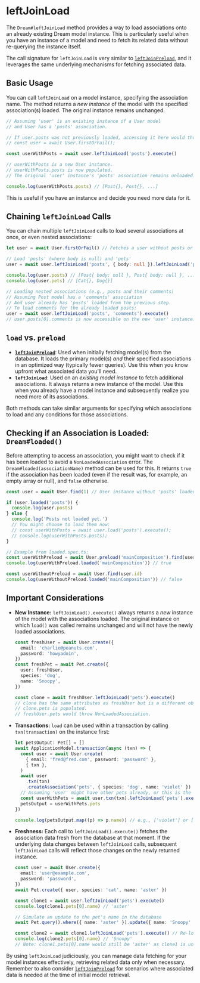 # leftJoinLoad

The `Dream#leftJoinLoad` method provides a way to load associations onto an already existing Dream model instance. This is particularly useful when you have an instance of a model and need to fetch its related data without re-querying the instance itself.

The call signature for `leftJoinLoad` is very similar to [`leftJoinPreload`](./leftJoinPreload.mdx), and it leverages the same underlying mechanisms for fetching associated data.

## Basic Usage

You can call `leftJoinLoad` on a model instance, specifying the association name. The method returns a _new instance_ of the model with the specified association(s) loaded. The original instance remains unchanged.

```typescript
// Assuming 'user' is an existing instance of a User model
// and User has a 'posts' association.

// If user.posts was not previously loaded, accessing it here would throw NonLoadedAssociation.
// const user = await User.firstOrFail();

const userWithPosts = await user.leftJoinLoad('posts').execute()

// userWithPosts is a new User instance.
// userWithPosts.posts is now populated.
// The original 'user' instance's 'posts' association remains unloaded.

console.log(userWithPosts.posts) // [Post{}, Post{}, ...]
```

This is useful if you have an instance and decide you need more data for it.

## Chaining `leftJoinLoad` Calls

You can chain multiple `leftJoinLoad` calls to load several associations at once, or even nested associations:

```typescript
let user = await User.firstOrFail() // Fetches a user without posts or pets

// Load 'posts' (where body is null) and 'pets'
user = await user.leftJoinLoad('posts', { body: null }).leftJoinLoad('pets').execute()

console.log(user.posts) // [Post{ body: null }, Post{ body: null }, ...]
console.log(user.pets) // [Cat{}, Dog{}]

// Loading nested associations (e.g., posts and their comments)
// Assuming Post model has a 'comments' association
// And user already has 'posts' loaded from the previous step.
// To load comments for the already loaded posts:
user = await user.leftJoinLoad('posts', 'comments').execute()
// user.posts[0].comments is now accessible on the new 'user' instance.
```

## `load` vs. `preload`

- **[`leftJoinPreload`](./leftJoinPreload.mdx)**: Used when initially fetching model(s) from the database. It loads the primary model(s) _and_ their specified associations in an optimized way (typically fewer queries). Use this when you know upfront what associated data you'll need.
- **`leftJoinLoad`**: Used on an _existing model instance_ to fetch additional associations. It always returns a new instance of the model. Use this when you already have a model instance and subsequently realize you need more of its associations.

Both methods can take similar arguments for specifying which associations to load and any conditions for those associations.

## Checking if an Association is Loaded: `Dream#loaded()`

Before attempting to access an association, you might want to check if it has been loaded to avoid a `NonLoadedAssociation` error. The `Dream#loaded(associationName)` method can be used for this. It returns `true` if the association has been loaded (even if the result was, for example, an empty array or null), and `false` otherwise.

```typescript
const user = await User.find(1) // User instance without 'posts' loaded

if (user.loaded('posts')) {
  console.log(user.posts)
} else {
  console.log('Posts not loaded yet.')
  // You might choose to load them now:
  // const userWithPosts = await user.load('posts').execute();
  // console.log(userWithPosts.posts);
}

// Example from loaded.spec.ts:
const userWithPreload = await User.preload('mainComposition').find(user.id)
console.log(userWithPreload.loaded('mainComposition')) // true

const userWithoutPreload = await User.find(user.id)
console.log(userWithoutPreload.loaded('mainComposition')) // false
```

## Important Considerations

- **New Instance:** `leftJoinLoad().execute()` always returns a _new_ instance of the model with the associations loaded. The original instance on which `load()` was called remains unchanged and will not have the newly loaded associations.

  ```typescript
  const freshUser = await User.create({
    email: 'charlie@peanuts.com',
    password: 'howyadoin',
  })
  const freshPet = await Pet.create({
    user: freshUser,
    species: 'dog',
    name: 'Snoopy',
  })

  const clone = await freshUser.leftJoinLoad('pets').execute()
  // clone has the same attributes as freshUser but is a different object.
  // clone.pets is populated.
  // freshUser.pets would throw NonLoadedAssociation.
  ```

- **Transactions:** `load` can be used within a transaction by calling `txn(transaction)` on the instance first:

  ```typescript
  let petsOutput: Pet[] = []
  await ApplicationModel.transaction(async (txn) => {
    const user = await User.create(
      { email: 'fred@fred.com', password: 'password' },
      { txn },
    )
    await user
      .txn(txn)
      .createAssociation('pets', { species: 'dog', name: 'violet' })
    // Assuming 'user' might have other pets already, or this is the first.
    const userWithPets = await user.txn(txn).leftJoinLoad('pets').execute()
    petsOutput = userWithPets.pets
  })

  console.log(petsOutput.map((p) => p.name)) // e.g., ['violet'] or ['existing_pet_name', 'violet']
  ```

- **Freshness:** Each call to `leftJoinLoad().execute()` fetches the association data fresh from the database at that moment. If the underlying data changes between `leftJoinLoad` calls, subsequent `leftJoinLoad` calls will reflect those changes on the newly returned instance.

  ```typescript
  const user = await User.create({
    email: 'user@example.com',
    password: 'password',
  })
  await Pet.create({ user, species: 'cat', name: 'aster' })

  const clone1 = await user.leftJoinLoad('pets').execute()
  console.log(clone1.pets[0].name) // 'aster'

  // Simulate an update to the pet's name in the database
  await Pet.query().where({ name: 'aster' }).update({ name: 'Snoopy' })

  const clone2 = await clone1.leftJoinLoad('pets').execute() // Re-load pets
  console.log(clone2.pets[0].name) // 'Snoopy'
  // Note: clone1.pets[0].name would still be 'aster' as clone1 is unchanged.
  ```

By using `leftJoinLoad` judiciously, you can manage data fetching for your model instances effectively, retrieving related data only when necessary. Remember to also consider [`leftJoinPreload`](./leftJoinPreload.mdx) for scenarios where associated data is needed at the time of initial model retrieval.

